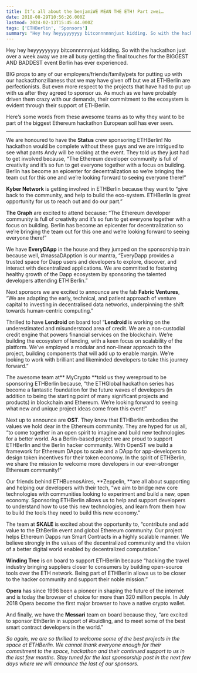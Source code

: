 ```yaml
---
title: It’s all about the benjamiWE MEAN THE ETH! Part zwei…
date: 2018-08-29T10:56:26.000Z
lastmod: 2024-02-13T15:45:44.000Z
tags: ['ETHBerlin', 'Sponsors']
summary: "Hey hey heyyyyyyyyy bitconnnnnnjust kidding. So with the hackathon just over a week away we are all busy getting the final touches for the…"
---
```


Hey hey heyyyyyyyyy bitconnnnnnjust kidding. So with the hackathon just over a week away we are all busy getting the final touches for the BIGGEST AND BADDEST event Berlin has ever experienced.

BIG props to any of our employers/friends/family/pets for putting up with our hackacthonzillaness that we may have given off but we at ETHBerlin are perfectionists. But even more respect to the projects that have had to put up with us after they agreed to sponsor us. As much as we have probably driven them crazy with our demands, their commitment to the ecosystem is evident through their support of ETHBerlin.

Here’s some words from these awesome teams as to why they want to be part of the biggest Ethereum hackathon European soil has ever seen.

---

We are honoured to have the **Status** crew sponsoring ETHBerlin! No hackathon would be complete without these guys and we are intrigued to see what pants Andy will be rocking at the event. They told us they just had to get involved because, “The Ethereum developer community is full of creativity and it’s so fun to get everyone together with a focus on building. Berlin has become an epicenter for decentralization so we’re bringing the team out for this one and we’re looking forward to seeing everyone there!”

**Kyber Network** is getting involved in ETHBerlin because they want to “give back to the community, and help to build the eco-system. ETHBerlin is great opportunity for us to reach out and do our part.”

**The Graph** are excited to attend because: “The Ethereum developer community is full of creativity and it’s so fun to get everyone together with a focus on building. Berlin has become an epicenter for decentralization so we’re bringing the team out for this one and we’re looking forward to seeing everyone there!”

We have **EveryDApp** in the house and they jumped on the sponsorship train because well, #massaDApption is our mantra, “EveryDapp provides a trusted space for Dapp users and developers to explore, discover, and interact with decentralized applications. We are committed to fostering healthy growth of the Dapp ecosystem by sponsoring the talented developers attending ETH Berlin.”

Next sponsors we are excited to announce are the fab **Fabric Ventures**, “We are adapting the early, technical, and patient approach of venture capital to investing in decentralised data networks, underpinning the shift towards human-centric computing.”

Thrilled to have **Lendroid** on board too! “**Lendroid** is working on the underestimated and misunderstood area of credit. We are a non-custodial credit engine that powers financial services on the blockchain. We’re building the ecosystem of lending, with a keen focus on scalability of the platform. We’ve employed a modular and non-linear approach to the project, building components that will add up to enable margin. We’re looking to work with brilliant and likeminded developers to take this journey forward.”

The awesome team at** MyCrypto **told us they wereproud to be sponsoring ETHBerlin because, “the ETHGlobal hackathon series has become a fantastic foundation for the future waves of developers (in addition to being the starting point of many significant projects and products) in blockchain and Ethereum. We’re looking forward to seeing what new and unique project ideas come from this event!”

Next up to announce are **OST**. They know that ETHBerlin embodies the values we hold dear in the Ethereum community. They are hyped for us all, “to come together in an open spirit to imagine and build new technologies for a better world. As a Berlin-based project we are proud to support ETHBerlin and the Berlin hacker community. With OpenST we build a framework for Ethereum DApps to scale and a DApp for app-developers to design token incentives for their token economy. In the spirit of ETHBerlin, we share the mission to welcome more developers in our ever-stronger Ethereum community!”

Our friends behind ETHBuenosAires, **Zeppelin, **are all about supporting and helping our developers with their tech, “we aim to bridge new core technologies with communities looking to experiment and build a new, open economy. Sponsoring ETHBerlin allows us to help and support developers to understand how to use this new technologies, and learn from them how to build the tools they need to build this new economy.”

The team at **SKALE** is excited about the opportunity to, “contribute and add value to the EthBerlin event and global Ethereum community. Our project helps Ethereum Dapps run Smart Contracts in a highly scalable manner. We believe strongly in the values of the decentralized community and the vision of a better digital world enabled by decentralized computation.”

**Winding Tree** is on board to support ETHBerlin because “hacking the travel industry bringing suppliers closer to consumers by building open-source tools over the ETH network. Being part of ETHBerlin allows us to be closer to the hacker community and support their noble mission.”

**Opera** has since 1996 been a pioneer in shaping the future of the internet and is today the browser of choice for more than 320 million people. In July 2018 Opera become the first major browser to have a native crypto wallet.

And finally, we have the **Messari** team on board because they, “are excited to sponsor EthBerlin in support of #buidling, and to meet some of the best smart contract developers in the world.”

*So again, we are so thrilled to welcome some of the best projects in the space at ETHBerlin. We cannot thank everyone enough for their commitment to the space, hackathon and their continued support to us in the last few months. Stay tuned for the last sponsorship post in the next few days where we will announce the last of our sponsors.*
